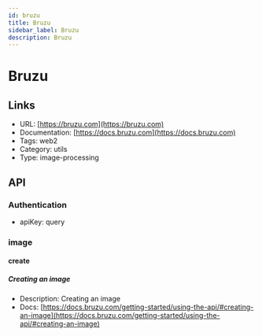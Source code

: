 ```yaml
---
id: bruzu
title: Bruzu
sidebar_label: Bruzu
description: Bruzu
---
```


# Bruzu

## Links

* URL: [https://bruzu.com](https://bruzu.com)
* Documentation: [https://docs.bruzu.com](https://docs.bruzu.com)
* Tags: web2
* Category: utils
* Type: image-processing

## API

### Authentication

* apiKey: query

### image

#### create

##### Creating an image

* Description: Creating an image
* Docs: [https://docs.bruzu.com/getting-started/using-the-api/#creating-an-image](https://docs.bruzu.com/getting-started/using-the-api/#creating-an-image)
